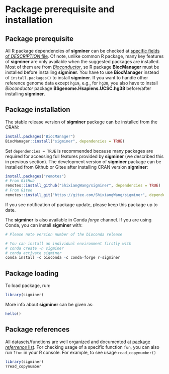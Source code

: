 # Package prerequisite and installation 

## Package prerequisite

All R package dependencies of **sigminer** can be checked at [specific fields of *DESCRIPTION* file](https://github.com/ShixiangWang/sigminer/blob/4a10d0811cb3bcb02dbbff73ed1c218954bf9b42/DESCRIPTION#L45-L100).
Of note, unlike common R package, many key features of **sigminer** are only available when the suggested packages are installed.
Most of them are from [*Bioconductor*](http://bioconductor.org/), so R package **BiocManager** must be installed
before installing **sigminer**. You have to use **BiocManager** instead of `install.packages()` to install **sigminer**.
If you want to handle other reference genome data except `hg19`, e.g., for `hg38`, you also have to install *Bioconductor*
package **BSgenome.Hsapiens.UCSC.hg38** before/after installing **sigminer**.

## Package installation

The stable release version of **sigminer** package can be installed from the CRAN:

```r
install.packages("BiocManager")
BiocManager::install("sigminer", dependencies = TRUE)
```

Set `dependencies = TRUE` is recommended because many packages are required for accessing full features provided by **sigminer** (we described this in previous section).
The development version of **sigminer** package can be installed from Github or Gitee after installing CRAN version **sigminer**:

```r
install.packages("remotes")
# From GitHub
remotes::install_github("ShixiangWang/sigminer", dependencies = TRUE)
# From Gitee
remotes::install_git("https://gitee.com/ShixiangWang/sigminer", dependencies = TRUE)
```

If you see notification of package update, please keep this package up to date.


The **sigminer** is also available in Conda *forge* channel. If you are using Conda,
you can install **sigminer** with:


```R
# Please note version number of the bioconda release

# You can install an individual environment firstly with
# conda create -n sigminer
# conda activate sigminer
conda install -c bioconda -c conda-forge r-sigminer
```

## Package loading 

To load package, run:

```r
library(sigminer)
```

More info about **sigminer** can be given as: 

```r
hello()
```

## Package references

All datasets/functions are well organized and documented at [package *referrence* list](https://shixiangwang.github.io/sigminer/reference/index.html).
For checking usage of a specific function `fun`, you can also run `?fun` in your R console.
For example, to see usage `read_copynumber()`

```R
library(sigminer)
?read_copynumber
```

